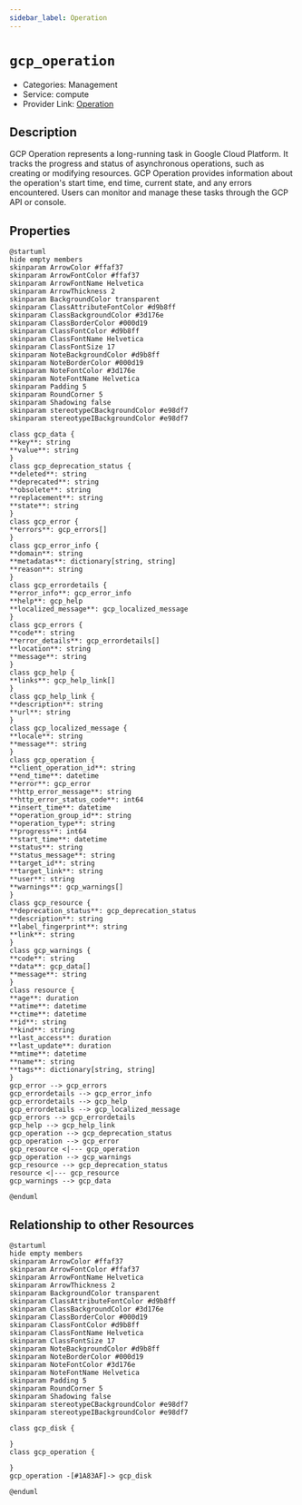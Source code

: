 ```yaml
---
sidebar_label: Operation
---
```


# `gcp_operation`

- Categories: Management
- Service: compute
- Provider Link: [Operation](https://cloud.google.com/compute/docs/reference/rest/v1/operations)

## Description

GCP Operation represents a long-running task in Google Cloud Platform. It tracks the progress and status of asynchronous operations, such as creating or modifying resources. GCP Operation provides information about the operation's start time, end time, current state, and any errors encountered. Users can monitor and manage these tasks through the GCP API or console.

## Properties

<ZoomPanPinch>

```kroki imgType="plantuml" imgAlt="Diagram of Operation data model"
@startuml
hide empty members
skinparam ArrowColor #ffaf37
skinparam ArrowFontColor #ffaf37
skinparam ArrowFontName Helvetica
skinparam ArrowThickness 2
skinparam BackgroundColor transparent
skinparam ClassAttributeFontColor #d9b8ff
skinparam ClassBackgroundColor #3d176e
skinparam ClassBorderColor #000d19
skinparam ClassFontColor #d9b8ff
skinparam ClassFontName Helvetica
skinparam ClassFontSize 17
skinparam NoteBackgroundColor #d9b8ff
skinparam NoteBorderColor #000d19
skinparam NoteFontColor #3d176e
skinparam NoteFontName Helvetica
skinparam Padding 5
skinparam RoundCorner 5
skinparam Shadowing false
skinparam stereotypeCBackgroundColor #e98df7
skinparam stereotypeIBackgroundColor #e98df7

class gcp_data {
**key**: string
**value**: string
}
class gcp_deprecation_status {
**deleted**: string
**deprecated**: string
**obsolete**: string
**replacement**: string
**state**: string
}
class gcp_error {
**errors**: gcp_errors[]
}
class gcp_error_info {
**domain**: string
**metadatas**: dictionary[string, string]
**reason**: string
}
class gcp_errordetails {
**error_info**: gcp_error_info
**help**: gcp_help
**localized_message**: gcp_localized_message
}
class gcp_errors {
**code**: string
**error_details**: gcp_errordetails[]
**location**: string
**message**: string
}
class gcp_help {
**links**: gcp_help_link[]
}
class gcp_help_link {
**description**: string
**url**: string
}
class gcp_localized_message {
**locale**: string
**message**: string
}
class gcp_operation {
**client_operation_id**: string
**end_time**: datetime
**error**: gcp_error
**http_error_message**: string
**http_error_status_code**: int64
**insert_time**: datetime
**operation_group_id**: string
**operation_type**: string
**progress**: int64
**start_time**: datetime
**status**: string
**status_message**: string
**target_id**: string
**target_link**: string
**user**: string
**warnings**: gcp_warnings[]
}
class gcp_resource {
**deprecation_status**: gcp_deprecation_status
**description**: string
**label_fingerprint**: string
**link**: string
}
class gcp_warnings {
**code**: string
**data**: gcp_data[]
**message**: string
}
class resource {
**age**: duration
**atime**: datetime
**ctime**: datetime
**id**: string
**kind**: string
**last_access**: duration
**last_update**: duration
**mtime**: datetime
**name**: string
**tags**: dictionary[string, string]
}
gcp_error --> gcp_errors
gcp_errordetails --> gcp_error_info
gcp_errordetails --> gcp_help
gcp_errordetails --> gcp_localized_message
gcp_errors --> gcp_errordetails
gcp_help --> gcp_help_link
gcp_operation --> gcp_deprecation_status
gcp_operation --> gcp_error
gcp_resource <|--- gcp_operation
gcp_operation --> gcp_warnings
gcp_resource --> gcp_deprecation_status
resource <|--- gcp_resource
gcp_warnings --> gcp_data

@enduml
```

</ZoomPanPinch>

## Relationship to other Resources

<ZoomPanPinch>

```kroki imgType="plantuml" imgAlt="Diagram of Operation resource relationships"
@startuml
hide empty members
skinparam ArrowColor #ffaf37
skinparam ArrowFontColor #ffaf37
skinparam ArrowFontName Helvetica
skinparam ArrowThickness 2
skinparam BackgroundColor transparent
skinparam ClassAttributeFontColor #d9b8ff
skinparam ClassBackgroundColor #3d176e
skinparam ClassBorderColor #000d19
skinparam ClassFontColor #d9b8ff
skinparam ClassFontName Helvetica
skinparam ClassFontSize 17
skinparam NoteBackgroundColor #d9b8ff
skinparam NoteBorderColor #000d19
skinparam NoteFontColor #3d176e
skinparam NoteFontName Helvetica
skinparam Padding 5
skinparam RoundCorner 5
skinparam Shadowing false
skinparam stereotypeCBackgroundColor #e98df7
skinparam stereotypeIBackgroundColor #e98df7

class gcp_disk {

}
class gcp_operation {

}
gcp_operation -[#1A83AF]-> gcp_disk

@enduml
```

</ZoomPanPinch>
